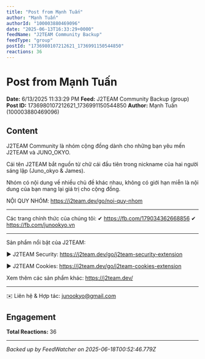 ```yaml
---
title: "Post from Mạnh Tuấn"
author: "Mạnh Tuấn"
authorId: "100003880469096"
date: "2025-06-13T16:33:29+0000"
feedName: "J2TEAM Community Backup"
feedType: "group"
postId: "1736980107212621_1736991150544850"
reactions: 36
---
```


# Post from Mạnh Tuấn

**Date:** 6/13/2025 11:33:29 PM
**Feed:** J2TEAM Community Backup (group)
**Post ID:** 1736980107212621_1736991150544850
**Author:** Mạnh Tuấn (100003880469096)

## Content

J2TEAM Community là nhóm cộng đồng dành cho những bạn yêu mến J2TEAM và JUNO_OKYO.

Cái tên J2TEAM bắt nguồn từ chữ cái đầu tiên trong nickname của hai người sáng lập (Juno_okyo & James).

Nhóm có nội dung về nhiều chủ đề khác nhau, không có giới hạn miễn là nội dung của bạn mang lại giá trị cho cộng đồng.

NỘI QUY NHÓM: https://j2team.dev/go/noi-quy-nhom

-----
Các trang chính thức của chúng tôi:
✔ https://fb.com/179034362668856
✔ https://fb.com/junookyo.vn

-----
Sản phẩm nổi bật của J2TEAM:

► J2TEAM Security: https://j2team.dev/go/j2team-security-extension

► J2TEAM Cookies: https://j2team.dev/go/j2team-cookies-extension

Xem thêm các sản phẩm khác: https://j2team.dev/

-----
✉️ Liên hệ & Hợp tác: junookyo@gmail.com

## Engagement

**Total Reactions:** 36

---
*Backed up by FeedWatcher on 2025-06-18T00:52:46.779Z*
